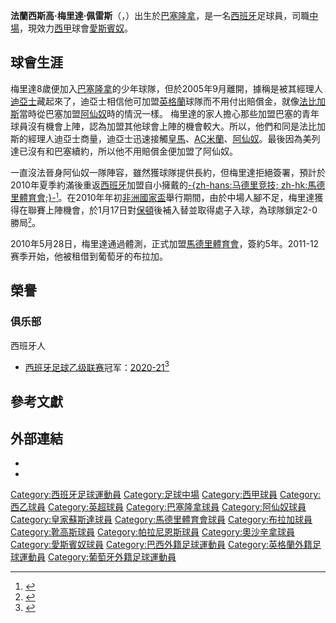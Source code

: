 {{noteta
|G1=arsenal
|G2=laliga
|T=zh-hans:弗朗西斯科·梅里达·佩雷斯;zh-hk:法蘭西斯高·梅里達·佩雷斯;zh-tw:弗朗西斯科·梅里達·佩雷斯;
|1=zh-hans:弗朗西斯科;zh-hk:法蘭西斯高;zh-tw:弗朗西斯科;
}}
{{Infobox Football biography
|          playername = 法蘭·梅里達<br />''Fran Mérida''
|               image = Fran_Mérida_august_2020_(cropped).jpg
|image_size = 250px
|            fullname = Francisco Mérida Pérez
|              height = {{height|m=1.76}}
|            nickname = 
|         dateofbirth = {{birth date and age|1990|3|4}}
|         cityofbirth = [[巴塞羅那|巴塞羅那]]
|      countryofbirth = {{ESP}}
|         currentclub = [[皇家西班牙人體育俱樂部|愛斯賓奴]]
|          clubnumber = 
|            position = [[攻擊中場|攻擊中場]]
| youthyears1 = 1998–2005 | youthclubs1 = [[巴塞隆拿足球會|巴塞隆拿]]
| youthyears2 = 2005–2007 | youthclubs2 = {{fb team 阿仙奴}}
| years1 = 2007–2010 | clubs1 = {{fb team 阿仙奴}} | caps1 = 6 | goals1 = 1
| years2 = 2008 | clubs2 = → {{fb team 皇家蘇斯達}} | caps2 = 17 | goals2 = 1
| years3 = 2010–2012 | clubs3 = {{fb team 馬德里體育會}} | caps3 = 20 | goals3 = 0
| years4 = 2011 | clubs4 = → {{fb team 布拉加}} | caps4 = 5 | goals4 = 0
| years5 = 2012–2013 | clubs5 = {{fb team 靴高斯}} | caps5 = 18 | goals5 = 1
| years6 = 2013–2014 | clubs6 = [[帕拉尼恩斯|帕拉尼恩斯]] | caps6 = 6 | goals6 = 1
| years7 = 2015–2016 | clubs7 = [[韦斯卡体育协会|侯爾斯卡]] | caps7 = 58 | goals7 = 8
| years8 = 2016–2020 | clubs8 = [[奥萨苏纳竞技俱乐部|奧沙辛拿]] | caps8 = 104 | goals8 = 9
| years9 = 2020–  | clubs9 = [[皇家西班牙人體育俱樂部|愛斯賓奴]] | caps9 = 36 | goals9 = 1
| nationalyears1 = 2006–2007 | nationalteam1 = [[西班牙17歲以下國家足球隊|西班牙U17]] | nationalcaps1 = 17 | nationalgoals1 = 5
| nationalyears2 = 2007–2009 | nationalteam2 = [[西班牙19歲以下國家足球隊|西班牙U19]] | nationalcaps2 = 17 | nationalgoals2 = 7
| nationalyears3 = 2009 | nationalteam3 = [[西班牙20歲以下國家足球隊|西班牙U20]] |nationalcaps3 = 6 | nationalgoals3 = 3
| nationalyears4 = 2008–2012 | nationalteam4 = [[西班牙21歲以下國家足球隊|西班牙U21]] | nationalcaps4 = 16 | nationalgoals4 = 6
|            pcupdate = 2021年5月14日
|            ntupdate = 
}}
{{Spanish name|Mérida|Pérez}}
'''法蘭西斯高·梅里達·佩雷斯'''（{{lang-es|'''Francisco Mérida Pérez'''}}，{{bd|1990年|3月4日|catidx=Merida, Fran}}）出生於[[巴塞隆拿|巴塞隆拿]]，是一名[[西班牙|西班牙]]足球員，司職[[中場|中場]]，現效力[[西班牙足球甲级联赛|西甲]]球會[[皇家西班牙人體育俱樂部|愛斯賓奴]]。

== 球會生涯 ==
梅里達8歲便加入[[巴塞隆拿|巴塞隆拿]]的少年球隊，但於2005年9月離開，據稱是被其經理人[[迪亞士|迪亞士]]藏起來了，迪亞士相信他可加盟[[英格蘭|英格蘭]]球隊而不用付出賠償金，就像[[法比加斯|法比加斯]]當時從巴塞加盟[[阿仙奴|阿仙奴]]時的情況一樣。 梅里達的家人擔心那些加盟巴塞的青年球員沒有機會上陣，認為加盟其他球會上陣的機會較大。所以，他們和同是法比加斯的經理人迪亞士商量，迪亞士迅速接觸[[皇馬|皇馬]]、[[AC米蘭|AC米蘭]]、[[阿仙奴|阿仙奴]]。最後因為美列達已沒有和巴塞續約，所以他不用賠償金便加盟了阿仙奴。

一直沒法晉身阿仙奴一隊陣容，雖然獲球隊提供長約，但梅里達拒絕簽署，預計於2010年夏季約滿後重返[[西班牙|西班牙]]加盟自小擁戴的[[马德里竞技|-{zh-hans:马德里竞技; zh-hk:馬德里體育會;}-]]<small><ref>{{cite news |language=en |url=http://www.skysports.com/story/0,19528,12875_5832133,00.html |title=Merida to quit Gunners |publisher=Sky Sports |date=2010-01-05 |accessdate=2010-01-06 |archive-date=2016-03-09 |archive-url=https://web.archive.org/web/20160309161444/http://www.skysports.com/story/0,19528,12875_5832133,00.html |dead-url=no }}</ref></small>。在2010年年初[[非洲國家盃足球賽|非洲國家盃]]舉行期間，由於中場人腳不足，梅里達獲得在聯賽上陣機會，於1月17日對[[博尔顿足球俱乐部|保頓]]後補入替並取得處子入球，為球隊鎖定2-0勝局<small><ref>{{cite news |language=en |url=http://news.bbc.co.uk/sport2/hi/football/eng_prem/8454216.stm |title=Bolton 0-2 Arsenal |publisher=[[BBC|BBC]] Sport |date=2010-01-17 |accessdate=2010-01-18 |archive-date=2017-09-13 |archive-url=https://web.archive.org/web/20170913084859/http://news.bbc.co.uk/sport1/hi/football/eng_prem/8454216.stm |dead-url=no }}</ref></small>。

2010年5月28日，梅里達通過體測，正式加盟[[馬德里體育會|馬德里體育會]]，簽約5年。2011-12赛季开始，他被租借到葡萄牙的布拉加。

== 榮譽 ==
=== 俱乐部 ===
;{{flagicon|ESP}} 西班牙人
* [[西班牙足球乙级联赛|西班牙足球乙级联赛]]冠军：[[2020年至2021年西班牙足球乙级联赛|2020-21]]<ref>{{cite web|url=https://www.marca.com/futbol/espanyol/2021/05/30/60a52b2346163fe1828b45bd.html|title=El éxito del Espanyol: campeón de Segunda, RdT logra el Pichichi y el Zarra, y Diego López, el Zamora|publisher=MARCA|date=2021-05-31|access-date=2021-05-31|archive-date=2021-06-03|archive-url=https://web.archive.org/web/20210603050400/https://www.marca.com/futbol/espanyol/2021/05/30/60a52b2346163fe1828b45bd.html|dead-url=no}}</ref>

== 參考文獻 ==
{{reflist}}

== 外部連結 ==
* {{Soccerway}}
* {{soccerbase|45302|美列達}}

{{皇家愛斯賓奴體育會球員名單}}

{{DEFAULTSORT:Merida, Fran}}

[[Category:西班牙足球運動員|Category:西班牙足球運動員]]
[[Category:足球中場|Category:足球中場]]
[[Category:西甲球員|Category:西甲球員]]
[[Category:西乙球員|Category:西乙球員]]
[[Category:英超球員|Category:英超球員]]
[[Category:巴塞隆拿球員|Category:巴塞隆拿球員]]
[[Category:阿仙奴球員|Category:阿仙奴球員]]
[[Category:皇家蘇斯達球員|Category:皇家蘇斯達球員]]
[[Category:馬德里體育會球員|Category:馬德里體育會球員]]
[[Category:布拉加球員|Category:布拉加球員]]
[[Category:靴高斯球員|Category:靴高斯球員]]
[[Category:帕拉尼恩斯球員|Category:帕拉尼恩斯球員]]
[[Category:奧沙辛拿球員|Category:奧沙辛拿球員]]
[[Category:愛斯賓奴球員|Category:愛斯賓奴球員]]
[[Category:巴西外籍足球運動員|Category:巴西外籍足球運動員]]
[[Category:英格蘭外籍足球運動員|Category:英格蘭外籍足球運動員]]
[[Category:葡萄牙外籍足球運動員|Category:葡萄牙外籍足球運動員]]